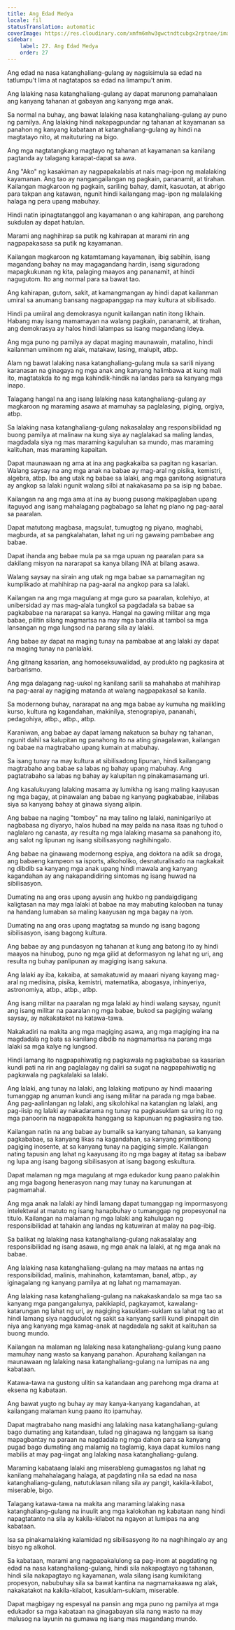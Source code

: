 ```yaml
---
title: Ang Edad Medya
locale: fil
statusTranslation: automatic
coverImage: https://res.cloudinary.com/xmfm6mhw3gwctndtcubgx2rptnae/image/upload/v1740337243/small_cover_educacion_fundamental_a051170f1c.webp
sidebar:
    label: 27. Ang Edad Medya
    order: 27
---
```

Ang edad na nasa katanghaliang-gulang ay nagsisimula sa edad na tatlumpu't lima at nagtatapos sa edad na limampu't anim.

Ang lalaking nasa katanghaliang-gulang ay dapat marunong pamahalaan ang kanyang tahanan at gabayan ang kanyang mga anak.

Sa normal na buhay, ang bawat lalaking nasa katanghaliang-gulang ay puno ng pamilya. Ang lalaking hindi nakapagpundar ng tahanan at kayamanan sa panahon ng kanyang kabataan at katanghaliang-gulang ay hindi na magtatayo nito, at maituturing na bigo.

Ang mga nagtatangkang magtayo ng tahanan at kayamanan sa kanilang pagtanda ay talagang karapat-dapat sa awa.

Ang "Ako" ng kasakiman ay nagpapakalabis at nais mag-ipon ng malalaking kayamanan. Ang tao ay nangangailangan ng pagkain, pananamit, at tirahan. Kailangan magkaroon ng pagkain, sariling bahay, damit, kasuotan, at abrigo para takpan ang katawan, ngunit hindi kailangang mag-ipon ng malalaking halaga ng pera upang mabuhay.

Hindi natin ipinagtatanggol ang kayamanan o ang kahirapan, ang parehong sukdulan ay dapat hatulan.

Marami ang naghihirap sa putik ng kahirapan at marami rin ang nagpapakasasa sa putik ng kayamanan.

Kailangan magkaroon ng katamtamang kayamanan, ibig sabihin, isang magandang bahay na may magagandang hardin, isang siguradong mapagkukunan ng kita, palaging maayos ang pananamit, at hindi nagugutom. Ito ang normal para sa bawat tao.

Ang kahirapan, gutom, sakit, at kamangmangan ay hindi dapat kailanman umiral sa anumang bansang nagpapanggap na may kultura at sibilisado.

Hindi pa umiiral ang demokrasya ngunit kailangan natin itong likhain. Habang may isang mamamayan na walang pagkain, pananamit, at tirahan, ang demokrasya ay halos hindi lalampas sa isang magandang ideya.

Ang mga puno ng pamilya ay dapat maging maunawain, matalino, hindi kailanman umiinom ng alak, matakaw, lasing, malupit, atbp.

Alam ng bawat lalaking nasa katanghaliang-gulang mula sa sarili niyang karanasan na ginagaya ng mga anak ang kanyang halimbawa at kung mali ito, magtatakda ito ng mga kahindik-hindik na landas para sa kanyang mga inapo.

Talagang hangal na ang isang lalaking nasa katanghaliang-gulang ay magkaroon ng maraming asawa at mamuhay sa paglalasing, piging, orgiya, atbp.

Sa lalaking nasa katanghaliang-gulang nakasalalay ang responsibilidad ng buong pamilya at malinaw na kung siya ay naglalakad sa maling landas, magdadala siya ng mas maraming kaguluhan sa mundo, mas maraming kalituhan, mas maraming kapaitan.

Dapat maunawaan ng ama at ina ang pagkakaiba sa pagitan ng kasarian. Walang saysay na ang mga anak na babae ay mag-aral ng pisika, kemistri, algebra, atbp. Iba ang utak ng babae sa lalaki, ang mga ganitong asignatura ay angkop sa lalaki ngunit walang silbi at nakakasama pa sa isip ng babae.

Kailangan na ang mga ama at ina ay buong pusong makipaglaban upang itaguyod ang isang mahalagang pagbabago sa lahat ng plano ng pag-aaral sa paaralan.

Dapat matutong magbasa, magsulat, tumugtog ng piyano, maghabi, magburda, at sa pangkalahatan, lahat ng uri ng gawaing pambabae ang babae.

Dapat ihanda ang babae mula pa sa mga upuan ng paaralan para sa dakilang misyon na nararapat sa kanya bilang INA at bilang asawa.

Walang saysay na sirain ang utak ng mga babae sa pamamagitan ng kumplikado at mahihirap na pag-aaral na angkop para sa lalaki.

Kailangan na ang mga magulang at mga guro sa paaralan, kolehiyo, at unibersidad ay mas mag-alala tungkol sa pagdadala sa babae sa pagkababae na nararapat sa kanya. Hangal na gawing militar ang mga babae, pilitin silang magmartsa na may mga bandila at tambol sa mga lansangan ng mga lungsod na parang sila ay lalaki.

Ang babae ay dapat na maging tunay na pambabae at ang lalaki ay dapat na maging tunay na panlalaki.

Ang gitnang kasarian, ang homoseksuwalidad, ay produkto ng pagkasira at barbarismo.

Ang mga dalagang nag-uukol ng kanilang sarili sa mahahaba at mahihirap na pag-aaral ay nagiging matanda at walang nagpapakasal sa kanila.

Sa modernong buhay, nararapat na ang mga babae ay kumuha ng maiikling kurso, kultura ng kagandahan, makinilya, stenograpiya, pananahi, pedagohiya, atbp., atbp., atbp.

Karaniwan, ang babae ay dapat lamang nakatuon sa buhay ng tahanan, ngunit dahil sa kalupitan ng panahong ito na ating ginagalawan, kailangan ng babae na magtrabaho upang kumain at mabuhay.

Sa isang tunay na may kultura at sibilisadong lipunan, hindi kailangang magtrabaho ang babae sa labas ng bahay upang mabuhay. Ang pagtatrabaho sa labas ng bahay ay kalupitan ng pinakamasamang uri.

Ang kasalukuyang lalaking masama ay lumikha ng isang maling kaayusan ng mga bagay, at pinawalan ang babae ng kanyang pagkababae, inilabas siya sa kanyang bahay at ginawa siyang alipin.

Ang babae na naging "tomboy" na may talino ng lalaki, naninigarilyo at nagbabasa ng diyaryo, halos hubad na may palda na nasa itaas ng tuhod o naglalaro ng canasta, ay resulta ng mga lalaking masama sa panahong ito, ang salot ng lipunan ng isang sibilisasyong naghihingalo.

Ang babae na ginawang modernong espiya, ang doktora na adik sa droga, ang babaeng kampeon sa isports, alkoholiko, desnaturalisado na nagkakait ng dibdib sa kanyang mga anak upang hindi mawala ang kanyang kagandahan ay ang nakapandidiring sintomas ng isang huwad na sibilisasyon.

Dumating na ang oras upang ayusin ang hukbo ng pandaigdigang kaligtasan na may mga lalaki at babae na may mabuting kalooban na tunay na handang lumaban sa maling kaayusan ng mga bagay na iyon.

Dumating na ang oras upang magtatag sa mundo ng isang bagong sibilisasyon, isang bagong kultura.

Ang babae ay ang pundasyon ng tahanan at kung ang batong ito ay hindi maayos na hinubog, puno ng mga gilid at deformasyon ng lahat ng uri, ang resulta ng buhay panlipunan ay magiging isang sakuna.

Ang lalaki ay iba, kakaiba, at samakatuwid ay maaari niyang kayang mag-aral ng medisina, pisika, kemistri, matematika, abogasya, inhinyeriya, astronomiya, atbp., atbp., atbp.

Ang isang militar na paaralan ng mga lalaki ay hindi walang saysay, ngunit ang isang militar na paaralan ng mga babae, bukod sa pagiging walang saysay, ay nakakatakot na katawa-tawa.

Nakakadiri na makita ang mga magiging asawa, ang mga magiging ina na magdadala ng bata sa kanilang dibdib na nagmamartsa na parang mga lalaki sa mga kalye ng lungsod.

Hindi lamang ito nagpapahiwatig ng pagkawala ng pagkababae sa kasarian kundi pati na rin ang paglalagay ng daliri sa sugat na nagpapahiwatig ng pagkawala ng pagkalalaki sa lalaki.

Ang lalaki, ang tunay na lalaki, ang lalaking matipuno ay hindi maaaring tumanggap ng anuman kundi ang isang militar na parada ng mga babae. Ang pag-aalinlangan ng lalaki, ang sikolohikal na katangian ng lalaki, ang pag-iisip ng lalaki ay nakadarama ng tunay na pagkasuklam sa uring ito ng mga panoorin na nagpapakita hanggang sa kapunuan ng pagkasira ng tao.

Kailangan natin na ang babae ay bumalik sa kanyang tahanan, sa kanyang pagkababae, sa kanyang likas na kagandahan, sa kanyang primitibong pagiging inosente, at sa kanyang tunay na pagiging simple. Kailangan nating tapusin ang lahat ng kaayusang ito ng mga bagay at itatag sa ibabaw ng lupa ang isang bagong sibilisasyon at isang bagong eskultura.

Dapat malaman ng mga magulang at mga edukador kung paano palakihin ang mga bagong henerasyon nang may tunay na karunungan at pagmamahal.

Ang mga anak na lalaki ay hindi lamang dapat tumanggap ng impormasyong intelektwal at matuto ng isang hanapbuhay o tumanggap ng propesyonal na titulo. Kailangan na malaman ng mga lalaki ang kahulugan ng responsibilidad at tahakin ang landas ng katuwiran at malay na pag-ibig.

Sa balikat ng lalaking nasa katanghaliang-gulang nakasalalay ang responsibilidad ng isang asawa, ng mga anak na lalaki, at ng mga anak na babae.

Ang lalaking nasa katanghaliang-gulang na may mataas na antas ng responsibilidad, malinis, mahinahon, katamtaman, banal, atbp., ay iginagalang ng kanyang pamilya at ng lahat ng mamamayan.

Ang lalaking nasa katanghaliang-gulang na nakakaskandalo sa mga tao sa kanyang mga pangangalunya, pakikiapid, pagkayamot, kawalang-katarungan ng lahat ng uri, ay nagiging kasuklam-suklam sa lahat ng tao at hindi lamang siya nagdudulot ng sakit sa kanyang sarili kundi pinapait din niya ang kanyang mga kamag-anak at nagdadala ng sakit at kalituhan sa buong mundo.

Kailangan na malaman ng lalaking nasa katanghaliang-gulang kung paano mamuhay nang wasto sa kanyang panahon. Apurahang kailangan na maunawaan ng lalaking nasa katanghaliang-gulang na lumipas na ang kabataan.

Katawa-tawa na gustong ulitin sa katandaan ang parehong mga drama at eksena ng kabataan.

Ang bawat yugto ng buhay ay may kanya-kanyang kagandahan, at kailangang malaman kung paano ito ipamuhay.

Dapat magtrabaho nang masidhi ang lalaking nasa katanghaliang-gulang bago dumating ang katandaan, tulad ng ginagawa ng langgam sa isang mapagbantay na paraan na nagdadala ng mga dahon para sa kanyang pugad bago dumating ang malamig na taglamig, kaya dapat kumilos nang mabilis at may pag-iingat ang lalaking nasa katanghaliang-gulang.

Maraming kabataang lalaki ang miserableng gumagastos ng lahat ng kanilang mahahalagang halaga, at pagdating nila sa edad na nasa katanghaliang-gulang, natutuklasan nilang sila ay pangit, kakila-kilabot, miserable, bigo.

Talagang katawa-tawa na makita ang maraming lalaking nasa katanghaliang-gulang na inuulit ang mga kalokohan ng kabataan nang hindi napagtatanto na sila ay kakila-kilabot na ngayon at lumipas na ang kabataan.

Isa sa pinakamalaking kalamidad ng sibilisasyong ito na naghihingalo ay ang bisyo ng alkohol.

Sa kabataan, marami ang nagpapakalulong sa pag-inom at pagdating ng edad na nasa katanghaliang-gulang, hindi sila nakapagtayo ng tahanan, hindi sila nakapagtayo ng kayamanan, wala silang isang kumikitang propesyon, nabubuhay sila sa bawat kantina na nagmamakaawa ng alak, nakakatakot na kakila-kilabot, kasuklam-suklam, miserable.

Dapat magbigay ng espesyal na pansin ang mga puno ng pamilya at mga edukador sa mga kabataan na ginagabayan sila nang wasto na may malusog na layunin na gumawa ng isang mas magandang mundo.


